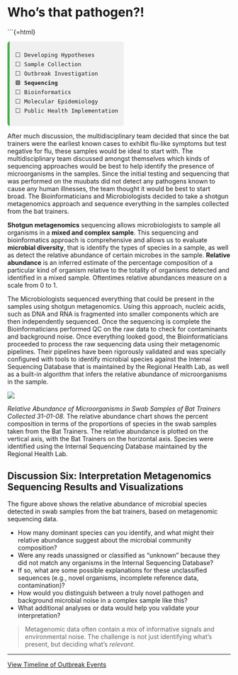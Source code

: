 # Who’s that pathogen?!

```{=html}
<div style="font-family:monospace; font-size: 0.9em; background:#f0f0f0; border-left: 5px solid #4CAF50; padding: 0.75em 1em; margin-top: 1em; border-radius: 6px; width: fit-content;">
⬜ Developing Hypotheses<br>
⬜ Sample Collection<br>
⬜ Outbreak Investigation<br>
🟩 <strong>Sequencing</strong><br>
⬜ Bioinformatics<br>
⬜ Molecular Epidemiology <br>
⬜ Public Health Implementation
</div>


After much discussion, the multidisciplinary team decided that since the bat trainers were the earliest known cases to exhibit flu-like symptoms but test negative for flu, these samples would be ideal to start with. The multidisciplinary team discussed amongst themselves which kinds of sequencing approaches would be best to help identify the presence of microorganisms in the samples. Since the initial testing and sequencing that was performed on the muubats did not detect any pathogens known to cause any human illnesses, the team thought it would be best to start broad. The Bioinformaticians and Microbiologists decided to take a shotgun metagenomics approach and sequence everything in the samples collected from the bat trainers. 

**Shotgun metagenomics** sequencing allows microbiologists to sample all organisms in a **mixed and complex sample**. This sequencing and bioinformatics approach is comprehensive and allows us to evaluate **microbial diversity**, that is identify the types of species in a sample, as well as detect the relative abundance of certain microbes in the sample. **Relative abundance** is an inferred estimate of the percentage composition of a particular kind of organism relative to the totality of organisms detected and identified in a mixed sample. Oftentimes relative abundances measure on a scale from 0 to 1. 

The Microbiologists sequenced everything that could be present in the samples using shotgun metagenomics. Using this approach, nucleic acids, such as DNA and RNA is fragmented into smaller components which are then independently sequenced. Once the sequencing is complete the Bioinformaticians performed QC on the raw data to check for contaminants and background noise. Once everything looked good, the Bioinformaticians proceeded to process the raw sequencing data using their metagenomic pipelines. Their pipelines have been rigorously validated and was specially configured with tools to identify microbial species against the Internal Sequencing Database that is maintained by the Regional Health Lab, as well as a built-in algorithm that infers the relative abundance of microorganisms in the sample.

![](../images/relabundance_1.jpeg)

*Relative Abundance of Microorganisms in Swab Samples of Bat Trainers Collected 31-01-08.*
The relative abundance chart shows the percent composition in terms of the proportions of species in the swab samples taken from the Bat Trainers. The relative abundance is plotted on the vertical axis, with the Bat Trainers on the horizontal axis. Species were identified using the Internal Sequencing Database maintained by the Regional Health Lab.

## Discussion Six: Interpretation Metagenomics Sequencing Results and Visualizations

The figure above shows the relative abundance of microbial species detected in swab samples from the bat trainers, based on metagenomic sequencing data.

- How many dominant species can you identify, and what might their relative abundance suggest about the microbial community composition?
- Were any reads unassigned or classified as "unknown" because they did not match any organisms in the Internal Sequencing Database?
- If so, what are some possible explanations for these unclassified sequences (e.g., novel organisms, incomplete reference data, contamination)?
- How would you distinguish between a truly novel pathogen and background microbial noise in a complex sample like this?
- What additional analyses or data would help you validate your interpretation?

> Metagenomic data often contain a mix of informative signals and environmental noise. The challenge is not just identifying what’s present, but deciding what’s *relevant*.


---

[View Timeline of Outbreak Events](../images/timeline_metagenomics.JPEG)